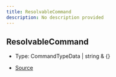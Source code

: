 ```yaml
---
title: ResolvableCommand
description: No description provided
---
```


## ResolvableCommand

- Type: CommandTypeData \| string & \{}

- [Source](https://github.com/underctrl-io/commandkit/blob/83ef44f10b86e30835e8636786e5222cac412af9/packages/commandkit/src/app/handlers/AppCommandHandler.ts#L50)